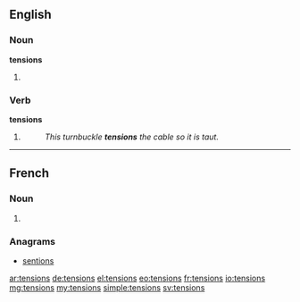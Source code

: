 ==English==

===Noun===
'''tensions'''

# {{plural of|tension}}

===Verb===
'''tensions'''

# {{third-person singular of|tension}}
#: ''This turnbuckle '''tensions''' the cable so it is taut.''

----

==French==

===Noun===
{{head|fr|plural}} {{f|p}}

# {{plural of|tension|lang=fr}}

===Anagrams===
* [[sentions#French|sentions]]

[[ar:tensions]]
[[de:tensions]]
[[el:tensions]]
[[eo:tensions]]
[[fr:tensions]]
[[io:tensions]]
[[mg:tensions]]
[[my:tensions]]
[[simple:tensions]]
[[sv:tensions]]